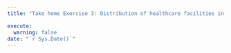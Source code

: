 ```yaml
---
title: "Take home Exercise 3: Distribution of healthcare facilities in Cambodia"

execute: 
  warning: false
date: "`r Sys.Date()`"
---
```

